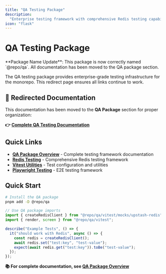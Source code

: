 ```yaml
---
title: "QA Testing Package"
description:
  "Enterprise testing framework with comprehensive Redis testing capabilities"
icon: "flask"
---
```


# QA Testing Package

<Info>
  **Package Name Update**: This package is now correctly named `@repo/qa`. All
  documentation has been moved to the QA package section.
</Info>

The QA testing package provides enterprise-grade testing infrastructure for the
monorepo. This redirect page ensures all links continue to work.

## 🔄 Redirected Documentation

This documentation has been moved to the **QA Package** section for proper
organization:

**👉 [Complete QA Testing Documentation](/packages/qa/overview)**

## Quick Links

- **[QA Package Overview](/packages/qa/overview)** - Complete testing framework
  documentation
- **[Redis Testing](/packages/qa/redis-testing-overview)** - Comprehensive Redis
  testing framework
- **[Vitest Utilities](/packages/qa/vitest-utilities)** - Test configuration and
  utilities
- **[Playwright Testing](/packages/qa/playwright-testing)** - E2E testing
  framework

## Quick Start

```bash
# Install the QA package
pnpm add -D @repo/qa
```

```typescript
// Use QA package imports
import { createRedisClient } from "@repo/qa/vitest/mocks/upstash-redis";
import { render, screen } from "@repo/qa/vitest";

describe("Example Tests", () => {
  it("should work with Redis", async () => {
    const redis = createRedisClient();
    await redis.set("test:key", "test-value");
    expect(await redis.get("test:key")).toBe("test-value");
  });
});
```

**📚 For complete documentation, see
[QA Package Overview](/packages/qa/overview)**
